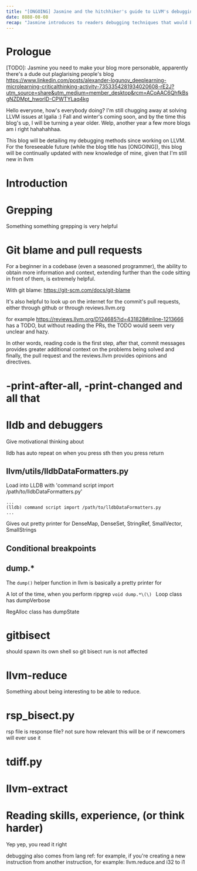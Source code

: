 ```yaml
---
title: "[ONGOING] Jasmine and the hitchhiker's guide to LLVM's debugging tools"
date: 8888-08-08
recap: "Jasmine introduces to readers debugging techniques that would benefit their LLVM development."
---
```


# Prologue
[TODO]: Jasmine you need to make your blog more personable, apparently there's a dude out plaglarising people's blog https://www.linkedin.com/posts/alexander-logunov_deeplearning-microlearning-criticalthinking-activity-7353354281934020608-rE2J?utm_source=share&utm_medium=member_desktop&rcm=ACoAAC6QhfkBsgNZDMpt_hworID-CPWTYLaq4kg

Hello everyone, how's everybody doing? I'm still chugging away at solving LLVM issues at Igalia :) Fall and winter's
coming soon, and by the time this blog's up, I will be turning a year older. Welp, another year a few
more blogs am i right hahahahhaa.

This blog will be detailing my debugging methods since working on LLVM. For the foreseeable future (while the blog
title has [ONGOING]), this blog will be continually updated with new knowledge of mine, given that I'm still new in llvm

# Introduction

# Grepping

Something something grepping is very helpful

# Git blame and pull requests
For a beginner in a codebase (even a seasoned programmer),
the ability to obtain more information and context,
extending further than the code sitting in front of them, is extremely helpful.

With git blame: https://git-scm.com/docs/git-blame

It's also helpful to look up on the internet for the commit's pull requests, either through github or through reviews.llvm.org

for example https://reviews.llvm.org/D124685?id=431828#inline-1213666 has a TODO, but without reading the PRs, the TODO would seem very unclear and hazy.

In other words, reading code is the first step, after that, commit messages provides greater additional context on the problems being solved and finally, the pull request
and the reviews.llvm provides opinions and directives.
# -print-after-all, -print-changed and all that

# lldb and debuggers

Give motivational thinking about



lldb has auto repeat on when you press sth then you press return

## llvm/utils/lldbDataFormatters.py

Load into LLDB with 'command script import /path/to/lldbDataFormatters.py'
```
...
(lldb) command script import /path/to/lldbDataFormatters.py
...
```
Gives out pretty printer for DenseMap, DenseSet, StringRef, SmallVector, SmallStrings

## Conditional breakpoints

## dump.*

The `dump()` helper function in llvm is basically a pretty printer for

A lot of the time, when you perform
ripgrep `void dump.*\(\) `
Loop class has dumpVerbose

RegAlloc class has dumpState


# gitbisect
should spawn its own shell so git bisect run is not affected

# llvm-reduce

Something about being interesting to be able to reduce.

# rsp_bisect.py

rsp file is response file? not sure how relevant this will be or if newcomers will ever use it

# tdiff.py

# llvm-extract

# Reading skills, experience, (or think harder)

Yep yep, you read it right

debugging also comes from lang ref:
for example, if you're creating a new instruction from another instruction, for example: llvm.reduce.and i32 to i1

